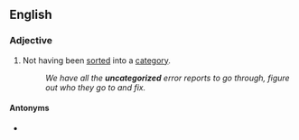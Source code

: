 ==English==

===Adjective===
{{en-adj|-}}

# Not having been [[sort]]ed into a [[category]].
#: ''We have all the '''uncategorized''' error reports to go through, figure out who they go to and fix.''

====Antonyms====
* {{l|en|categorized}}